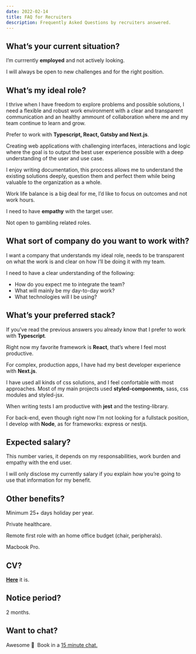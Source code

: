 ```yaml
---
date: 2022-02-14
title: FAQ for Recruiters
description: Frequently Asked Questions by recruiters answered.
---
```


## What’s your current situation?

I’m currrently **employed** and not actively looking.

I will always be open to new challenges and for the right position.

## What’s my ideal role?

I thrive when I have freedom to explore problems and possible solutions, I need a flexible and robust work environment with a clear and transparent communication and an healthy ammount of collaboration where me and my team continue to learn and grow.

Prefer to work with **Typescript, React, Gatsby and Next.js**.

Creating web applications with challenging interfaces, interactions and logic where the goal is to output the best user experience possible with a deep understanding of the user and use case.

I enjoy writing documentation, this proccess allows me to understand the existing solutions deeply, question them and perfect them while being valuable to the organization as a whole.

Work life balance is a big deal for me, I’d like to focus on outcomes and not work hours.

I need to have **empathy** with the target user.

Not open to gambling related roles.

## What sort of company do you want to work with?

I want a company that understands my ideal role, needs to be transparent on what the work is and clear on how I’ll be doing it with my team.

I need to have a clear understanding of the following:

- How do you expect me to integrate the team?
- What will mainly be my day-to-day work?
- What technologies will I be using?

## What’s your preferred stack?

If you’ve read the previous answers you already know that I prefer to work with **Typescript**.

Right now my favorite framework is **React**, that’s where I feel most productive.

For complex, production apps, I have had my best developer experience with **Next.js**.

I have used all kinds of css solutions, and I feel confortable with most approaches. Most of my main projects used **styled-components,** sass, css modules and styled-jsx.

When writing tests I am productive with **jest** and the testing-library.

For back-end, even though right now I’m not looking for a fullstack position, I develop with **Node**, as for frameworks: express or nestjs.

<Experience />

## Expected salary?

This number varies, it depends on my responsabilities, work burden and empathy with the end user.

I will only disclose my currently salary if you explain how you’re going to use that information for my benefit.

## Other benefits?

Minimum 25+ days holiday per year.

Private healthcare.

Remote first role with an home office budget (chair, peripherals).

Macbook Pro.

## CV?

[**Here**](/antonio-santos-cv.pdf) it is.

## Notice period?

2 months.

## Want to chat?

Awesome 🙂  Book in a [15 minute chat.](https://cal.com/antoniosantos/15min)
